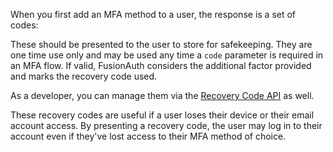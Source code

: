 
When you first add an MFA method to a user, the response is a set of codes:

<JSON title="Recovery Codes Response JSON" src="two-factor/response-with-recovery-codes.json" />

These should be presented to the user to store for safekeeping. They are one time use only and may be used any time a `code` parameter is required in an MFA flow. If valid, FusionAuth considers the additional factor provided and marks the recovery code used.

As a developer, you can manage them via the [Recovery Code API](/docs/apis/two-factor#retrieve-recovery-codes) as well.

These recovery codes are useful if a user loses their device or their email account access. By presenting a recovery code, the user may log in to their account even if they've lost access to their MFA method of choice.

